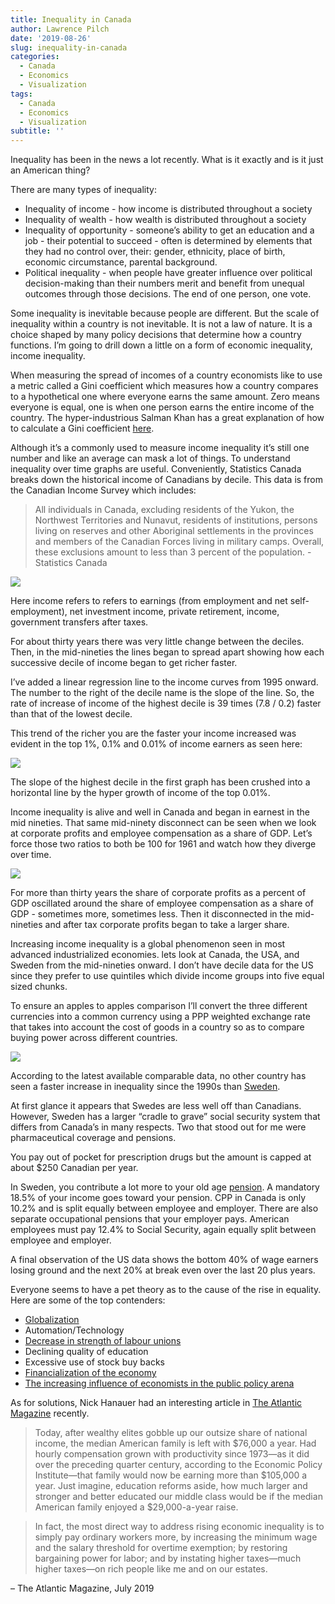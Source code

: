 ```yaml
---
title: Inequality in Canada
author: Lawrence Pilch
date: '2019-08-26'
slug: inequality-in-canada
categories:
  - Canada
  - Economics
  - Visualization
tags:
  - Canada
  - Economics
  - Visualization
subtitle: ''
---
```


Inequality has been in the news a lot recently. What is it exactly and is it just an American thing?

There are many types of inequality:

* Inequality of income - how income is distributed throughout a society
* Inequality of wealth - how wealth is distributed throughout a society
* Inequality of opportunity - someone’s ability to get an education and a job - their potential to succeed - often is determined by elements that they had no control over, their: gender, ethnicity, place of birth, economic circumstance, parental background.
* Political inequality - when people have greater influence over political decision-making than their numbers merit and benefit from unequal outcomes through those decisions. The end of one person, one vote. 

Some inequality is inevitable because people are different. But the scale of inequality within a country is not inevitable. It is not a law of nature. It is a choice shaped by many policy decisions that determine how a country functions. I’m going to drill down a little on a form of economic inequality, income inequality.

When measuring the spread of incomes of a country economists like to use a metric called a Gini coefficient which measures how a country compares to a hypothetical one where everyone earns the same amount. Zero means everyone is equal, one is when one person earns the entire income of the country. The hyper-industrious Salman Khan has a great explanation of how to calculate a Gini coefficient [here](https://www.khanacademy.org/economics-finance-domain/ap-microeconomics/ap-consumer-producer-surplus/inequality/v/gini-coefficient-and-lorenz-curve). 


Although it’s a commonly used to measure income inequality it’s still one number and like an average can mask a lot of things. To understand inequality over time graphs are useful. Conveniently, Statistics Canada breaks down the historical income of Canadians by decile. This data is from the Canadian Income Survey which includes:

> All individuals in Canada, excluding residents of the Yukon, the Northwest Territories and Nunavut, residents of institutions, persons living on reserves and other Aboriginal settlements in the provinces and members of the Canadian Forces living in military camps. Overall, these exclusions amount to less than 3 percent of the population. - Statistics Canada

![](/img/canada_inequality/can_income_decile_1976-2017.svg)

Here income refers to refers to earnings (from employment and net self-employment), net investment income, private retirement, income, government transfers after taxes.

For about thirty years there was very little change between the deciles. Then, in the mid-nineties the lines began to spread apart showing how each successive decile of income began to get richer faster. 

I’ve added a linear regression line to the income curves from 1995 onward. The number to the right of the decile name is the slope of the line. So, the rate of increase of income of the highest decile is 39 times (7.8 / 0.2) faster than that of the lowest decile.

This trend of the richer you are the faster your income increased was evident in the top 1%, 0.1% and 0.01% of income earners as seen here:

![](/img/canada_inequality/can_income_1_01_001.svg)

The slope of the highest decile in the first graph has been crushed into a horizontal line by the hyper growth of income of the top 0.01%.

Income inequality is alive and well in Canada and began in earnest in the mid nineties. That same mid-ninety disconnect can be seen when we look at corporate profits and employee compensation as a share of GDP.  Let’s force those two ratios to both be 100 for 1961 and watch how they diverge over time.

![](/img/canada_inequality/labour_comp_as_percent_of_gdp.svg)

For more than thirty years the share of corporate profits as a percent of GDP oscillated around the share of employee compensation as a share of GDP - sometimes more, sometimes less. Then it disconnected in the mid-nineties and after tax corporate profits began to take a larger share.

Increasing income inequality is a global phenomenon seen in most advanced industrialized economies. lets look at Canada, the USA, and Sweden from the mid-nineties onward. I don’t have decile data for the US since they prefer to use quintiles which divide income groups into five equal sized chunks.

To ensure an apples to apples comparison I'll convert the three different currencies into a common currency using a PPP weighted exchange rate that takes into account the cost of goods in a country so as to compare buying power across different countries. 

![](/img/canada_inequality/can_usa_swe_income_faceted.svg)

According to the latest available comparable data, no other country has seen a faster increase in inequality since the 1990s than [Sweden](https://www.socialeurope.eu/the-swedish-face-of-inequality).

At first glance it appears that Swedes are less well off than Canadians. However, Sweden has a larger “cradle to grave” social security system that differs from Canada’s in many respects. Two that stood out for me were pharmaceutical coverage and pensions. 

You pay out of pocket for prescription drugs but the amount is capped at about $250 Canadian per year.

In Sweden, you contribute a lot more to your old age [pension](https://www.justlanded.com/english/Sweden/Sweden-Guide/Jobs/Old-age-pensions-in-Sweden). A mandatory 18.5% of your income goes toward your pension. CPP in  Canada is only 10.2% and is split equally between employee and employer. There are also separate occupational pensions that your employer pays. American employees must pay 12.4% to Social Security, again equally split between employee and employer.

A final observation of the US data shows the bottom 40% of wage earners losing ground and the next 20% at break even over the last 20 plus years.

Everyone seems to have a pet theory as to the cause of the rise in equality. Here are some of the top contenders:

* [Globalization](https://www.theglobeandmail.com/news/national/time-to-lead/how-globalization-has-left-the-1-per-cent-even-further-ahead/article15433419/)
* Automation/Technology
* [Decrease in strength of labour unions](https://www.theguardian.com/commentisfree/2019/aug/15/valuing-corporations-over-workers-has-led-to-americas-income-inequality-problem)
* Declining quality of education
* Excessive use of stock buy backs
* [Financialization of the economy](https://www.cbc.ca/news/canada/manitoba/more-regulations-needed-to-survive-financialization-in-the-west-1.3004869)
* [The increasing influence of economists in the public policy arena](https://www.nytimes.com/2019/08/24/opinion/sunday/economics-milton-friedman.html)

As for solutions, Nick Hanauer had an interesting article in [The Atlantic Magazine](https://www.theatlantic.com/magazine/archive/2019/07/education-isnt-enough/590611/) recently.


> Today, after wealthy elites gobble up our outsize share of national income, the median American family is left with $76,000 a year. Had hourly compensation grown with productivity since 1973—as it did over the preceding quarter century, according to the Economic Policy Institute—that family would now be earning more than $105,000 a year. Just imagine, education reforms aside, how much larger and stronger and better educated our middle class would be if the median American family enjoyed a $29,000-a-year raise.

> In fact, the most direct way to address rising economic inequality is to simply pay ordinary workers more, by increasing the minimum wage and the salary threshold for overtime exemption; by restoring bargaining power for labor; and by instating higher taxes—much higher taxes—on rich people like me and on our estates. 

– The Atlantic Magazine, July 2019
